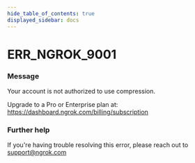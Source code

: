 ```yaml
---
hide_table_of_contents: true
displayed_sidebar: docs
---
```



# ERR_NGROK_9001

### Message

Your account is not authorized to use compression.

Upgrade to a Pro or Enterprise plan at: https://dashboard.ngrok.com/billing/subscription

### Further help

If you're having trouble resolving this error, please reach out to [support@ngrok.com](mailto:support@ngrok.com?subject=Help%20with%20ERR_NGROK_9001)

<ErrorDetails error="err_ngrok_9001" />
